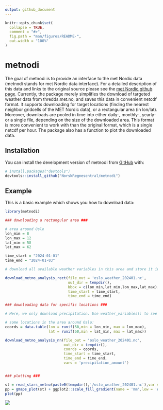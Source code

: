 ```yaml
---
output: github_document
---
```


<!-- README.md is generated from README.Rmd. Please edit that file -->

```r
knitr::opts_chunk$set(
  collapse = TRUE,
  comment = "#>",
  fig.path = "man/figures/README-",
  out.width = "100%"
)
```

# metnodi

<!-- badges: start -->
<!-- badges: end -->

The goal of metnodi is to provide an interface to the met Nordic data (metnodi stands for met Nordic data interface).
For a detailed description of this data and links to the original source please see the [met Nordic github page](https://github.com/metno/NWPdocs/wiki).
Currently, the package merely simplifies the download of targeted weather data from thredds.met.no, and saves this data in convenient netcdf format.
It supports downloading for target locations (finding the nearest neighbor gridcells of the MET Nordic data), or a rectangular area (in lon/lat).
Moreover, downloads are pooled in time into either daily-, monthly-, yearly- or a single file, depending on the size of the downloaded area. This format is more convenient to work with than the original format, which is a single netcdf per hour. The package also has a function to plot the downloaded data.


## Installation

You can install the development version of metnodi from [GitHub](https://github.com/) with:

``` r
# install.packages("devtools")
devtools::install_github("NorskRegnesentral/metnodi")
```

## Example

This is a basic example which shows you how to download data:

```r
library(metnodi)

### downloading a rectangular area ###

# area around Oslo
lon_min = 8
lon_max = 12
lat_min = 58
lat_max = 62

time_start = "2024-01-01"
time_end = "2024-01-03"

# download all available weather variables in this area and store it in a temporary file:

download_metno_analysis_rect(file_out = 'oslo_weather_202401.nc', 
                             out_dir = tempdir(),
                             bbox = c(lon_min,lat_min,lon_max,lat_max),
                             time_start = time_start,
                             time_end = time_end)

### downloading data for specific locations ###

# Here, we only download precipitation. Use weather_variables() to see the names of all available weather variables 

# some locations in the area around Oslo:
coords = data.table(lon = runif(50,min = lon_min, max = lon_max),
                    lat = runif(50,min = lat_min, max = lat_max))

download_metno_analysis_nn(file_out = 'oslo_weather_202401.nc', 
                           out_dir = tempdir(),
                           coords = coords,
                           time_start = time_start,
                           time_end = time_end,
                           vars = 'precipitation_amount')


### plotting ###

st = read_stars_metno(paste0(tempdir(),'/oslo_weather_202401.nc'),var = 'precipitation_amount')
pp = gmaps_plot(st) + ggplot2::scale_fill_gradient(name = 'mm',low = 'white',high = 'blue')
plot(pp)
```
![](~/pkg/metnodi/example_plot.png)

